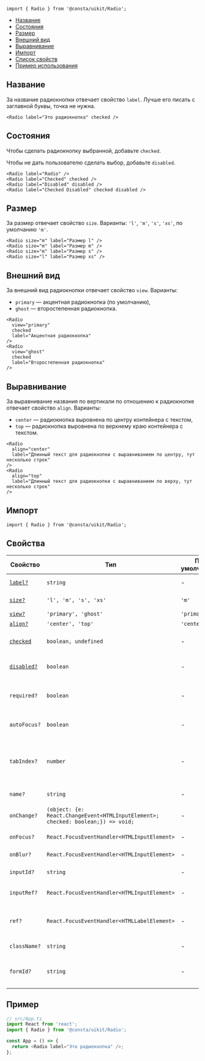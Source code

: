 
```tsx
import { Radio } from '@consta/uikit/Radio';
```

<MdxMenu>

- [Название](#название)
- [Состояния](#состояния)
- [Размер](#размер)
- [Внешний вид](#внешний-вид)
- [Выравнивание](#выравнивание)
- [Импорт](#импорт)
- [Список свойств](#свойства)
- [Пример использования](#пример)

</MdxMenu>

## Название

За название радиокнопки отвечает свойство `label`. Лучше его писать с заглавной буквы, точка не нужна.

```tsx
<Radio label="Это радиокнопка" checked />
```

<RadioExampleOne />

## Состояния

Чтобы сделать радиокнопку выбранной, добавьте `checked`.

Чтобы не дать пользователю сделать выбор, добавьте `disabled`.

```tsx
<Radio label="Radio" />
<Radio label="Checked" checked />
<Radio label="Disabled" disabled />
<Radio label="Checked Disabled" checked disabled />
```

<RadioExampleStatus />

## Размер

За размер отвечает свойство `size`. Варианты: `'l'`, `'m'`, `'s'`, `'xs'`, по умолчанию `'m'`.

```tsx
<Radio size="m" label="Размер l" />
<Radio size="m" label="Размер m" />
<Radio size="m" label="Размер s" />
<Radio size="l" label="Размер xs" />
```

<RadioExampleSize />

## Внешний вид

За внешний вид радиокнопки отвечает свойство `view`. Варианты:

- `primary` — акцентная радиокнопка (по умолчанию),
- `ghost` — второстепенная радиокнопка.

```tsx
<Radio
  view="primary"
  checked
  label="Акцентная радиокнопка"
/>
<Radio
  view="ghost"
  checked
  label="Второстепенная радиокнопка"
/>
```

<RadioExampleView />

## Выравнивание

За выравнивание названия по вертикали по отношению к радиокнопке отвечает свойство `align`. Варианты:

- `center` — радиокнопка выровнена по центру контейнера с текстом,
- `top` — радиокнопка выровнена по верхнему краю контейнера с текстом.

```tsx
<Radio
  align="center"
  label="Длинный текст для радиокнопки с выравниванием по центру, тут несколько строк"
/>
<Radio
  align="top"
  label="Длинный текст для радиокнопки с выравниванием по верху, тут несколько строк"
/>
```

<RadioExampleAlign />

## Импорт

```tsx
import { Radio } from '@consta/uikit/Radio';
```

## Свойства

| Свойство                  | Тип                                                                              | По умолчанию | Описание                                                                     |
| ------------------------- | -------------------------------------------------------------------------------- | ------------ | ---------------------------------------------------------------------------- |
| [`label?`](#название)     | `string`                                                                         | -            | Текст рядом с радиокнопкой                                                   |
| [`size?`](#размер)        | `'l', 'm', 's', 'xs'`                                                            | `'m'`        | Размер радиокнопки                                                           |
| [`view?`](#внешний-вид)   | `'primary', 'ghost'`                                                             | `'primary'`  | Внешний вид                                                                  |
| [`align?`](#выравнивание) | `'center', 'top'`                                                                | `'center'`   | Выравнивание                                                                 |
| [`checked`](#состояния)   | `boolean, undefined`                                                             | -            | Определяет выбор радиокнопки                                                 |
| [`disabled?`](#состояния) | `boolean`                                                                        | -            | Делает радиокнопку неактивной                                                |
| `required?`               | `boolean`                                                                        | -            | Такую радиокнопку обязательно нужно выбрать                                  |
| `autoFocus?`              | `boolean`                                                                        | -            | Переносит фокус на эту кнопку                                                |
| `tabIndex?`               | `number`                                                                         | -            | Порядковый номер при переходе между элементами интерфейса по клавише **tab** |
| `name?`                   | `string`                                                                         | -            | Имя для `<input>` в DOM                                                      |
| `onChange?`               | `(object: {e: React.ChangeEvent<HTMLInputElement>; checked: boolean;}) => void;` | -            | Действие при выборе радиокнопки                                              |
| `onFocus?`                | `React.FocusEventHandler<HTMLInputElement>`                                      | -            | Действие по фокусу                                                           |
| `onBlur?`                 | `React.FocusEventHandler<HTMLInputElement>`                                      | -            | Действие при потере фокуса                                                   |
| `inputId?`                | `string`                                                                         | -            | Идентификатор для инпута                                                     |
| `inputRef?`               | `React.FocusEventHandler<HTMLInputElement>`                                      | -            | Ссылка на DOM-элемент `<input>`                                              |
| `ref?`                    | `React.FocusEventHandler<HTMLLabelElement>`                                      | -            | Ссылка на корневой DOM-элемент этого компонента                              |
| `className?`              | `string`                                                                         | -            | Дополнительные CSS-классы                                                    |
| `formId?`                 | `string`                                                                         | -            | Ссылка на форму к которой принадлежит радиокнопка                            |

## Пример

```ts
// src/App.ts
import React from 'react';
import { Radio } from '@consta/uikit/Radio';

const App = () => {
  return <Radio label="Это радиокнопка" />;
};
```
